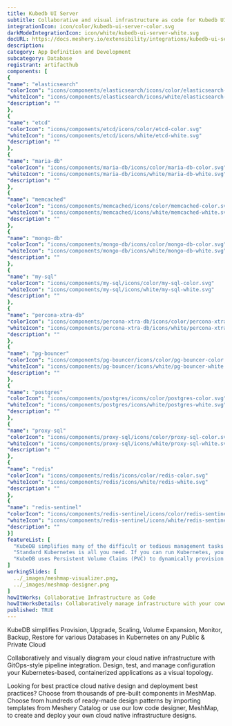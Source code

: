 ```yaml
---
title: Kubedb UI Server
subtitle: Collaborative and visual infrastructure as code for Kubedb UI Server
integrationIcon: icon/color/kubedb-ui-server-color.svg
darkModeIntegrationIcon: icon/white/kubedb-ui-server-white.svg
docURL: https://docs.meshery.io/extensibility/integrations/kubedb-ui-server
description: 
category: App Definition and Development
subcategory: Database
registrant: artifacthub
components: [
{
"name": "elasticsearch"
"colorIcon": "icons/components/elasticsearch/icons/color/elasticsearch-color.svg"
"whiteIcon": "icons/components/elasticsearch/icons/white/elasticsearch-white.svg"
"description": ""
},
{
"name": "etcd"
"colorIcon": "icons/components/etcd/icons/color/etcd-color.svg"
"whiteIcon": "icons/components/etcd/icons/white/etcd-white.svg"
"description": ""
},
{
"name": "maria-db"
"colorIcon": "icons/components/maria-db/icons/color/maria-db-color.svg"
"whiteIcon": "icons/components/maria-db/icons/white/maria-db-white.svg"
"description": ""
},
{
"name": "memcached"
"colorIcon": "icons/components/memcached/icons/color/memcached-color.svg"
"whiteIcon": "icons/components/memcached/icons/white/memcached-white.svg"
"description": ""
},
{
"name": "mongo-db"
"colorIcon": "icons/components/mongo-db/icons/color/mongo-db-color.svg"
"whiteIcon": "icons/components/mongo-db/icons/white/mongo-db-white.svg"
"description": ""
},
{
"name": "my-sql"
"colorIcon": "icons/components/my-sql/icons/color/my-sql-color.svg"
"whiteIcon": "icons/components/my-sql/icons/white/my-sql-white.svg"
"description": ""
},
{
"name": "percona-xtra-db"
"colorIcon": "icons/components/percona-xtra-db/icons/color/percona-xtra-db-color.svg"
"whiteIcon": "icons/components/percona-xtra-db/icons/white/percona-xtra-db-white.svg"
"description": ""
},
{
"name": "pg-bouncer"
"colorIcon": "icons/components/pg-bouncer/icons/color/pg-bouncer-color.svg"
"whiteIcon": "icons/components/pg-bouncer/icons/white/pg-bouncer-white.svg"
"description": ""
},
{
"name": "postgres"
"colorIcon": "icons/components/postgres/icons/color/postgres-color.svg"
"whiteIcon": "icons/components/postgres/icons/white/postgres-white.svg"
"description": ""
},
{
"name": "proxy-sql"
"colorIcon": "icons/components/proxy-sql/icons/color/proxy-sql-color.svg"
"whiteIcon": "icons/components/proxy-sql/icons/white/proxy-sql-white.svg"
"description": ""
},
{
"name": "redis"
"colorIcon": "icons/components/redis/icons/color/redis-color.svg"
"whiteIcon": "icons/components/redis/icons/white/redis-white.svg"
"description": ""
},
{
"name": "redis-sentinel"
"colorIcon": "icons/components/redis-sentinel/icons/color/redis-sentinel-color.svg"
"whiteIcon": "icons/components/redis-sentinel/icons/white/redis-sentinel-white.svg"
"description": ""
}]
featureList: [
  "KubeDB simplifies many of the difficult or tedious management tasks of running a production grade databases on private and public clouds. Maintain one stack for all your stateless and stateful applications and simplify the operational complexity.",
  "Standard Kubernetes is all you need. If you can run Kubernetes, you can provision and manage databases using KubeDB. Use standard Kubernetes CLI and API to provision and manage databases.",
  "KubeDB uses Persistent Volume Claims (PVC) to dynamically provision disks for database instances. Using appropriately defined StorageClasses, KubeDB provisioned database instances are designed to scale from small development workloads up to performance-intensive workloads on private and public cloud environments."
]
workingSlides: [
  ../_images/meshmap-visualizer.png,
  ../_images/meshmap-designer.png
]
howItWorks: Collaborative Infrastructure as Code
howItWorksDetails: Collaboratively manage infrastructure with your coworkers synchronously sharing the same designs.
published: TRUE
---
```

<p>
KubeDB simplifies Provision, Upgrade, Scaling, Volume Expansion, Monitor, Backup, Restore for various Databases in Kubernetes on any Public & Private Cloud
</p>
<p>
    Collaboratively and visually diagram your cloud native infrastructure with GitOps-style pipeline integration. Design, test, and manage configuration your Kubernetes-based, containerized applications as a visual topology.
</p>
<p>
    Looking for best practice cloud native design and deployment best practices? Choose from thousands of pre-built components in MeshMap. Choose from hundreds of ready-made design patterns by importing templates from Meshery Catalog or use our low code designer, MeshMap, to create and deploy your own cloud native infrastructure designs.
</p>
